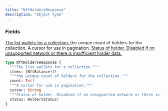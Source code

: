```yaml
---
title: "NftHoldersResponse"
description: "Object type"
---
```


### Fields

<a href="/api-reference/types/nftbalance">
  <ResponseField name="items" type="[NftBalance!]!" required>
    The list wallets for a collection.
  </ResponseField>
</a>

<ResponseField name="count" type="Int!" required>
  the unique count of holders for the collection.
</ResponseField>

<ResponseField name="cursor" type="String">
  A cursor for use in pagination.
</ResponseField>

<a href="/api-reference/types/holdersstatus">
  <ResponseField name="status" type="HoldersStatus!" required>
    Status of holder. Disabled if on unsupported network or there is insufficient holder data.
  </ResponseField>
</a>


```graphql NftHoldersResponse
type NftHoldersResponse {
  """The list wallets for a collection."""
  items: [NftBalance!]!
  """the unique count of holders for the collection."""
  count: Int!
  """A cursor for use in pagination."""
  cursor: String
  """Status of holder. Disabled if on unsupported network or there is insufficient holder data."""
  status: HoldersStatus!
}
```
